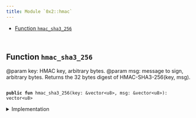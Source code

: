 ```yaml
---
title: Module `0x2::hmac`
---
```




-  [Function `hmac_sha3_256`](#0x2_hmac_hmac_sha3_256)


<pre><code>
</code></pre>



<Link id="0x2_hmac_hmac_sha3_256"></Link>

## Function `hmac_sha3_256`

@param key: HMAC key, arbitrary bytes.
@param msg: message to sign, arbitrary bytes.
Returns the 32 bytes digest of HMAC-SHA3-256(key, msg).


<pre><code>
<b>public</b> <b>fun</b> <Link href="../iota-framework/hmac#0x2_hmac_hmac_sha3_256">hmac_sha3_256</Link>(key: &<Link href="../move-stdlib/vector#0x1_vector">vector</Link>&lt;u8&gt;, msg: &<Link href="../move-stdlib/vector#0x1_vector">vector</Link>&lt;u8&gt;): <Link href="../move-stdlib/vector#0x1_vector">vector</Link>&lt;u8&gt;
</code></pre>



<details>
<summary>Implementation</summary>


<pre><code>
<b>public</b> <b>native</b> <b>fun</b> <Link href="../iota-framework/hmac#0x2_hmac_hmac_sha3_256">hmac_sha3_256</Link>(key: &<Link href="../move-stdlib/vector#0x1_vector">vector</Link>&lt;u8&gt;, msg: &<Link href="../move-stdlib/vector#0x1_vector">vector</Link>&lt;u8&gt;): <Link href="../move-stdlib/vector#0x1_vector">vector</Link>&lt;u8&gt;;
</code></pre>



</details>
